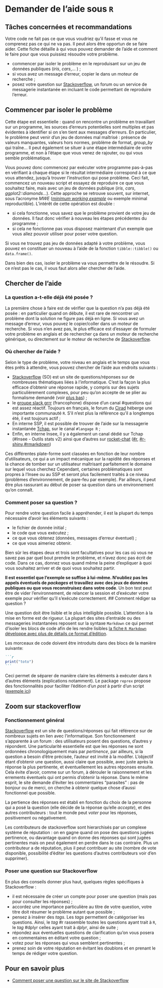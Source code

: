 # Demander de l'aide sous `R`

## Tâches concernées et recommandations

Votre code ne fait pas ce que vous voudriez qu'il fasse et vous ne comprenez pas ce qui ne va pas. Il peut alors être opportun de se faire aider. Cette fiche détaille à qui vous pouvez demander de l'aide et comment le faire pour que vous puissiez résoudre votre problème.

::: {.recommandation}
* commencer par isoler le problème en le reproduisant sur un jeu de données publiques (_iris_, _cars_,... ) ;
* si vous avez un message d'erreur, copier le dans un moteur de recherche ;
* posez votre question sur [Stackoverflow](https://stackoverflow.com/), un forum ou un service de messagerie instantanée en incluant le code permettant de reproduire l'erreur.
:::

## Commencer par isoler le problème

Cette étape est essentielle : quand on rencontre un problème en travaillant sur un programme, les sources d'erreurs potentielles sont multiples et pas évidentes à identifier si on s'en tient aux messages d'erreurs. En particulier, le problème peut venir d'un jeu de données mal maîtrisé : présence de valeurs manquantes, valeurs hors normes, problème de format, *group_by* qui traîne... Il peut également se situer à une étape intermédiaire de votre programme, et non à l'étape que vous venez de rajouter, ou qui vous semble problématique. 

Vous pouvez donc commencez par exécuter votre programme pas-à-pas en vérifiant à chaque étape si le résultat intermédiaire correspond à ce que vous attendez, jusqu'à trouver l'instruction qui pose problème. Ceci fait, commencez un nouveau script et essayez de reproduire ce que vous souhaitez faire, mais avec un jeu de données publique (_iris_, _cars_, _ggplot2::diamonds_...). Cette approche se retrouve souvent, sur internet, sous l'acronyme *MWE* ([*minimum working example*](https://en.wikipedia.org/wiki/Minimal_working_example) ou exemple minimal reproductible). L'intérêt de cette opération est double :

* si cela fonctionne, vous savez que le problème provient de votre jeu de données. Il faut donc vérifier à nouveau les étapes précédentes du programme ;
* si cela ne fonctionne pas vous disposez maintenant d'un exemple que vous allez pouvoir utiliser pour poser votre question.

Si vous ne trouvez pas jeu de données adapté à votre problème, vous pouvez en constituer un nouveau à l'aide de la fonction `tibble::tibble()` ou `data.frame()`. 

Dans bien des cas, isoler le problème va vous permettre de le résoudre. Si ce n'est pas le cas, il vous faut alors aller chercher de l'aide.

## Chercher de l'aide

### La question a-t-elle déjà été posée ?

La première chose à faire est de vérifier que la question n'a pas déjà été posée : en particulier quand on débute, il est rare de rencontrer un problème dont la solution ne figure pas déjà en ligne. Si vous avez un message d'erreur, vous pouvez le copier/coller dans un moteur de recherche. Si vous n'en avez pas, le plus efficace est d'essayer de formuler votre problème en anglais et de rechercher ça dans un moteur de recherche générique, ou directement sur le moteur de recherche de [Stackoverflow](Zoom sur stackoverflow). 

### Où chercher de l'aide ?

Selon le type de problème, votre niveau en anglais et le temps que vous êtes prêts à attendre, vous pouvez chercher de l'aide aux endroits suivants :

* [Stackoverflow](https://stackoverflow.com/) (SO) est un site de questions/réponses sur de nombreuses thématiques liées à l'informatique. C'est la façon la plus efficace d'obtenir une réponse rapide, y compris sur des sujets particulièrement complexes, pour peu qu'on accepte de se plier au formalisme demandé (voir [plus bas](Zoom sur stackoverflow)) ;
* le [groupe slack grrr](https://r-grrr.slack.com) (francophone) dispose d'un canal #questions qui est assez réactif. Toujours en français, le forum du [Cirad](https://fr.wikipedia.org/wiki/Centre_de_coop%C3%A9ration_internationale_en_recherche_agronomique_pour_le_d%C3%A9veloppement) héberge une importante communauté `R`. S'il n'est plus la référence qu'il a longtemps été, il est toujours actif ;
* En interne SSP, il est possible de trouver de l'aide sur la messagerie instantanée [Tchap](https://tchap.gouv.fr/), sur le canal `#langage R` ;
* Enfin, en interne Insee, il y a également un canal dédié sur Tchap (#Insee - Outils stats v2) ainsi que d'autres sur [rocket-chat](https://rocket-chat.stable.innovation.insee.eu) ([#r](https://rocket-chat.stable.innovation.insee.eu/channel/r), [#r-shiny](https://rocket-chat.stable.innovation.insee.eu/channel/r-shiny),[#rmarkdown](https://rocket-chat.stable.innovation.insee.eu/channel/rmarkdown))

Ces différentes plate-forme sont classées en fonction de leur nombre d'utilisateurs, ce qui a un impact mécanique sur la rapidité des réponses et la chance de tomber sur un utilisateur maîtrisant parfaitement le domaine sur lequel vous cherchez Cependant, certaines problématiques sont propres à l'Insee ou au SSP et seront plus facilement traités à ce niveau (problèmes d'environnement, de pare-feu par exemple). Par ailleurs, il peut être plus rassurant au début de poser sa question dans un environnement qu'on connaît. 

### Comment poser sa question ?

Pour rendre votre question facile à appréhender, il est la plupart du temps nécessaire d'avoir les éléments suivants :

* le fichier de donnée initial ;
* le code que vous exécutez ;
* ce que vous obtenez (données, messages d'erreur éventuel) ;
* ce que vous aimeriez obtenir. 

Bien sûr les étapes deux et trois sont facultatives pour les cas où vous ne savez pas par quel bout prendre le problème, et n'avez donc pas écrit de code. Dans ce cas, donnez vous quand même la peine d'expliquer à quoi vous souhaitez arriver et de quoi vous souhaitez partir. 

**Il est essentiel que l'exemple se suffise à lui-même. N'oubliez pas les appels éventuels de _packages_ et travaillez avec des jeux de données publiques ou que vous reconstruisez dans votre code**. Un bon test peut être de vider l'environnement, de relancer la session et d'exécuter votre exemple pour vérifier qu'il s'exécute correctement.
## Comment rédiger sa question ?

Une question doit être lisible et le plus intelligible possible. L'attention
à la mise en forme est de rigueur. La plupart des sites d'entraide ou des
messageries instantanées reposent sur la syntaxe `Markdown` ce qui
permet d'isoler les blocs de code afin de les rendre
lisibles [la fiche `R Markdown` développe avec plus de détails ce format d'édition](#rmarkdown). 

Les morceaux de code doivent être introduits dans des blocs de la manière suivante:

~~~markdown
```r
print("toto")
```
~~~

Ceci permet de séparer de manière claire les éléments
 à exécuter dans `R` d'autres éléments (explications notamment). Le
 package `reprex` propose des fonctionnalités pour faciliter
 l'édition d'un *post* à partir d'un script ([exemple ici](https://thinkr.fr/reprex-ou-comment-demander-de-laide-efficacement/#Un_exemple_d%E2%80%99utilisation_de_%7Breprex%7D))

## Zoom sur stackoverflow

### Fonctionnement général

[Stackoverflow](https://stackoverflow.com) est un site de questions/réponses qui fait référence sur de nombreux sujets en lien avec l'informatique. Son fonctionnement s'apparente à un forum : des utilisateurs posent des questions, d'autres y répondent. Une particularité essentielle est que les réponses ne sont ordonnées chronologiquement mais par _pertinence_, par ailleurs, si la question a besoin d'être précisée, l'auteur est invité à la modifer. L'objectif étant d'obtenir une question, aussi claire que possible, avec juste après la réponse la plus pertinente, et éventuellement les autres réponses ensuite. Cela évite d'avoir, comme sur un forum, à dérouler le raisonnement et les errements éventuels qui ont permis d'obtenir la réponse. Dans le même esprit, le site demande d'éviter les commentaires "parasites" : pas de bonjour ou de merci, on cherche à obtenir quelque chose d'aussi fonctionnel que possible. 

La pertience des réponses est établi en fonction du choix de la personne qui a posé la question (elle décide de la réponse qu'elle _accepte_), et des autres contributeurs : tout le monde peut _voter_ pour les réponses, positivement ou négativement.

Les contributeurs de stackoverflow sont hierarchisés par un complexe système de réputation : on en gagne quand on pose des questions jugées pertinence, ou davantage quand on donne des réponses qui sont jugées pertinentes mais on peut également en perdre dans le cas contraire. Plus un contributeur a de réputation, plus il peut contribuer au site (nombre de vote disponible, possibilité d'éditer les questions d'autres contributeurs voir d'en supprimer).

### Poser une question sur Stackoverflow

En plus des conseils donner plus haut, quelques règles spécifiques à Stackoverflow :

* il est nécessaire de créer un compte pour poser une question (mais pas pour consulter les réponses) ;
* accordez une importance particulière au titre de votre question, votre titre doit résumer le problème autant que possible ;
* pensez à insérer des _tags_. Les _tags_ permettent de catégoriser les questions. Ainsi, le _tag_ #r rassemble toutes les questions ayant trait à `R`, le _tag_ #dplyr celles ayant trait à _dplyr_, ainsi de suite ;
* répondez aux éventuelles questions de clarification qu'on vous posera en commentaires en éditant votre question ;
* votez pour les réponses qui vous semblent pertinentes ;
* prenez soin de votre réputation en évitant les doublons et en prenant le temps de rédiger votre question.

## Pour en savoir plus

* [Comment poser une question sur le site de Stackoverflow](https://stackoverflow.com/help/how-to-ask)
